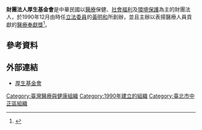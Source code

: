 '''財團法人厚生基金會'''是中華民國以[[醫學|醫療]]保健、[[社會福利|社會福利]]及[[環境保護|環境保護]]為主的財團法人，於1990年12月由時任[[立法委員|立法委員]]的[[黃明和|黃明和]]所創辦，並且主辦以表揚醫療人員貢獻的[[醫療奉獻獎|醫療奉獻獎]]<ref>{{cite book|title=挑戰創新 臺大創業家|url=http://books.google.com/books?id=YalSDPBCxgAC&pg=PA130|year=2009|publisher=國立臺灣大學出版中心|isbn=978-986-01-7709-1|pages=130–}}</ref>。

==參考資料==
{{reflist}}

== 外部連結 ==
* [http://www.hwe.org.tw/hs.asp 厚生基金會] {{Wayback|url=http://www.hwe.org.tw/hs.asp |date=20190909002839 }}
{{台灣組織小作品}}

[[Category:臺灣醫療與健康組織|Category:臺灣醫療與健康組織]]
[[Category:1990年建立的組織|Category:1990年建立的組織]]
[[Category:臺北市中正區組織|Category:臺北市中正區組織]]
